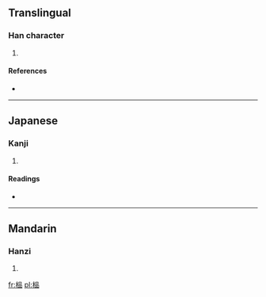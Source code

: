 ==Translingual==

===Han character===
{{Han char|rn=75|rad=木|as=09|sn=13|four=|canj=木口口口 (DRRR)}}

# {{defn|Han|sort=木09}}

====References====
* {{Han ref|kx=0542.191|dkj=15216|dj=0930.230|hdz=21250.060|uh=6980|ud=27008}}

----

==Japanese==

===Kanji===
{{ja-kanji|grade=|rs=木09}}

# {{defn|lang=ja|sort=木09}}

====Readings====
* {{ja-readings|on=|kun=[[こまい]] (komai)}}

----

==Mandarin==

===Hanzi===
{{cmn-hanzi|pin=[[pǐn]] ([[pin3]])|wg=p'in<sup>3</sup>}}

# {{defn|lang=cmn|sort=木09}}

[[fr:榀]]
[[pl:榀]]